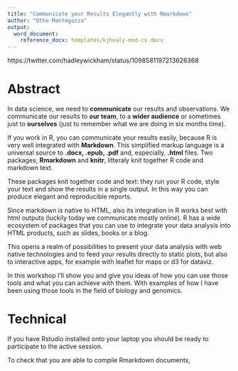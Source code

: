 ```yaml
---
title: "Communicate your Results Elegantly with Rmarkdown"
author: "Otho Mantegazza"
output:
  word_document:
    reference_docx: templates/kjhealy-mod-cv.docx
---
```


https://twitter.com/hadleywickham/status/1098581197213626368

# Abstract

In data science, we need to **communicate** our results and observations. We communicate our results to **our team**, to a **wider audience** or sometimes  just to **ourselves** (just to remember what we are doing in six months time).

If you work in R, you can communicate your results easily, because R is very well integrated with **Markdown**. This simplified markup language is a universal source to **.docx, .epub, .pdf** and, especially, **.html** files. Two packages, **Rmarkdown** and **knitr**, litteraly knit together R code and markdown text.

These packages knit together code and text: they run your R code, style your text and show the results in a single output. In this way you can produce elegant and reproducible reports.

Since markdown is native to HTML, also its integration in R works best with html outputs (luckily today we communicate mostly online). R has a wide ecosystem of packages that you can use to integrate your data analysis into HTML products, such as slides, books or a blog.

This opens a realm of possibilities to present your data analysis with web native technologies and to feed your results directly to static plots, but also to interactive apps, for example with leaflet for maps or d3 for dataviz.

In this workshop I'll show you and give you ideas of how you can use those tools and what you can achieve with them. With examples of how I have been using those tools in the field of biology and genomics.

# Technical

If you have Rstudio installed onto your laptop you should be ready to participate to the active session.

To check that you are able to compile Rmarkdown documents, 